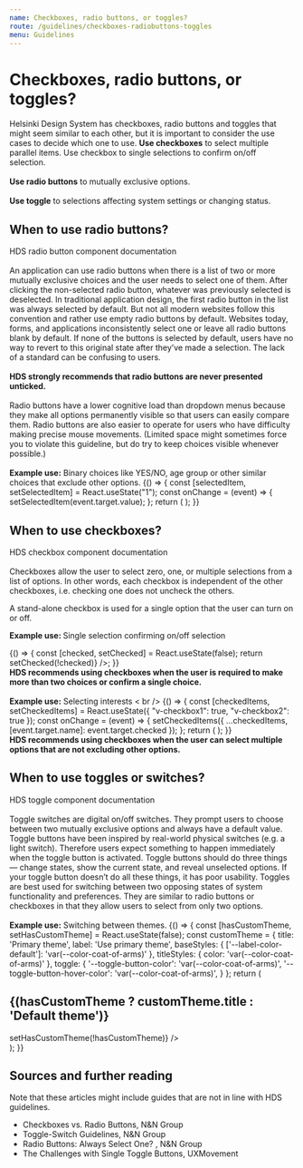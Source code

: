 ```yaml
---
name: Checkboxes, radio buttons, or toggles?
route: /guidelines/checkboxes-radiobuttons-toggles
menu: Guidelines
---
```



# Checkboxes, radio buttons, or toggles?

<LargeParagraph>
    Helsinki Design System has checkboxes, radio buttons and toggles that might seem similar to each other, but it is important to consider the use cases to decide which one to use.
</LargeParagraph>

<Notification label="TLDR (Too long, didn't read)" className="siteNotification">
<b>Use checkboxes</b> to select multiple parallel items. Use checkbox to single selections to confirm on/off selection.
<br /><br />
<b>Use radio buttons</b> to mutually exclusive options.
<br /><br />
<b>Use toggle</b> to selections affecting system settings or changing status.
</Notification>


## When to use radio buttons?
<Link href="../components/radio-button" >HDS radio button component documentation</Link>
<br /><br />
An application can use radio buttons when there is a list of two or more mutually exclusive choices and the user needs to select one of them. After clicking the non-selected radio button, whatever was previously selected is deselected. In traditional application design, the first radio button in the list was always selected by default. But not all modern websites follow this convention and rather use empty radio buttons by default. Websites today, forms, and applications inconsistently select one or leave all radio buttons blank by default. If none of the buttons is selected by default, users have no way to revert to this original state after they’ve made a selection. The lack of a standard can be confusing to users.
<br /><br />
<b>HDS strongly recommends that radio buttons are never presented unticked.</b>
<br /><br />
Radio buttons have a lower cognitive load than dropdown menus because they make all options permanently visible so that users can easily compare them. Radio buttons are also easier to operate for users who have difficulty making precise mouse movements. (Limited space might sometimes force you to violate this guideline, but do try to keep choices visible whenever possible.)
<br /><br />
<b>Example use:</b> Binary choices like YES/NO, age group or other similar choices that exclude other options.

<Playground>
  {() => {
    const [selectedItem, setSelectedItem] = React.useState("1");
    const onChange = (event) => {
      setSelectedItem(event.target.value);
    };
    return (
      <SelectionGroup label="Choose your age group">
        <RadioButton id="v-radio1" name="v-radio" value="1" label="Under 16" checked={selectedItem === "1"} onChange={onChange} />
        <RadioButton id="v-radio2" name="v-radio" value="2" label="17-35" checked={selectedItem === "2"} onChange={onChange} />
        <RadioButton id="v-radio3" name="v-radio" value="3" label="35-64" checked={selectedItem === "3"} onChange={onChange} />
        <RadioButton id="v-radio4" name="v-radio" value="4" label="Over 65" checked={selectedItem === "4"} onChange={onChange} />
      </SelectionGroup>
    );
  }}
</Playground>

## When to use checkboxes?
<Link href="../components/checkbox" >HDS checkbox component documentation</Link>
<br /><br />
Checkboxes allow the user to select zero, one, or multiple selections from a list of options. In other words, each checkbox is independent of the other checkboxes, i.e. checking one does not uncheck the others.

A stand-alone checkbox is used for a single option that the user can turn on or off.

<b>Example use: </b>Single selection confirming on/off selection

<Playground>
  {() => {
    const [checked, setChecked] = React.useState(false);
    return <Checkbox id="checkbox" label="I have a loyalty card" checked={checked} onChange={() => setChecked(!checked)} />;
  }}
</Playground>

<br />
<b>HDS recommends using checkboxes when the user is required to make more than two choices or confirm a single choice. </b>
<br /><br />
<b>Example use:</b> Selecting interests < br />

<Playground>
  {() => {
    const [checkedItems, setCheckedItems] = React.useState({ "v-checkbox1": true, "v-checkbox2": true });
    const onChange = (event) => {
      setCheckedItems({ ...checkedItems, [event.target.name]: event.target.checked });
    };
    return (
      <SelectionGroup label="Select your interests">
        <Checkbox id="v-checkbox1" name="v-checkbox1" label="Music" checked={checkedItems["v-checkbox1"]} onChange={onChange} />
        <Checkbox id="v-checkbox2" name="v-checkbox2" label="Arts and museums" checked={checkedItems["v-checkbox2"]} onChange={onChange} />
        <Checkbox id="v-checkbox3" name="v-checkbox3" label="Sports and outdoor activities" checked={checkedItems["v-checkbox3"]} onChange={onChange} />
        <Checkbox id="v-checkbox4" name="v-checkbox4" label="Cooking" checked={checkedItems["v-checkbox4"]} onChange={onChange} />
      </SelectionGroup>
    );
  }}
</Playground>

<br />
<b>HDS recommends using checkboxes when the user can select multiple options that are not excluding other options. </b>

## When to use toggles or switches?
<Link href="../components/toggle">HDS toggle component documentation</Link>
<br /><br />
Toggle switches are digital on/off switches. They prompt users to choose between two mutually exclusive options and always have a default value. Toggle buttons have been inspired by real-world physical switches (e.g. a light switch). Therefore users expect something to happen immediately when the toggle button is activated. Toggle buttons should do three things — change states, show the current state, and reveal unselected options. If your toggle button doesn’t do all these things, it has poor usability. Toggles are best used for switching between two opposing states of system functionality and preferences. They are similar to radio buttons or checkboxes in that they allow users to select from only two options.
<br /><br />
<b>Example use:</b> Switching between themes.

<Playground>
  {() => {
    const [hasCustomTheme, setHasCustomTheme] = React.useState(false);
    const customTheme = {
      title: 'Primary theme',
      label: 'Use primary theme',
      baseStyles: {
        ['--label-color-default']: 'var(--color-coat-of-arms)'
      },
      titleStyles: {
        color: 'var(--color-coat-of-arms)'
      },
      toggle: {
        '--toggle-button-color': 'var(--color-coat-of-arms)',
        '--toggle-button-hover-color': 'var(--color-coat-of-arms)',
      }
    };
    return (
      <div style={(hasCustomTheme ? customTheme.baseStyles : {})}>
        <h2
          style={(hasCustomTheme ? customTheme.titleStyles : undefined)}>
          {(hasCustomTheme ? customTheme.title : 'Default theme')}</h2>
        <ToggleButton id="toggle-button-1"
                      label={customTheme.label}
                      checked={hasCustomTheme}
                      theme={(hasCustomTheme ? customTheme.toggle : {})}
                      onChange={() => setHasCustomTheme(!hasCustomTheme)} />
        <br />
      </div>
    );
  }}
</Playground>



## Sources and further reading
Note that these articles might include guides that are not in line with HDS guidelines.


<ul><li><Link href="https://www.nngroup.com/articles/checkboxes-vs-radio-buttons/" external>Checkboxes vs. Radio Buttons, N&N Group</Link>
    </li>

<li><Link href="https://www.nngroup.com/articles/toggle-switch-guidelines/" external>Toggle-Switch Guidelines, N&N Group</Link>
</li>

<li><Link href="https://www.nngroup.com/articles/radio-buttons-default-selection/" external>Radio Buttons: Always Select One? , N&N Group</Link>
    </li>
<li><Link href="https://uxmovement.com/buttons/the-challenges-with-single-toggle-buttons/" external>The Challenges with Single Toggle Buttons, UXMovement</Link></li></ul>

